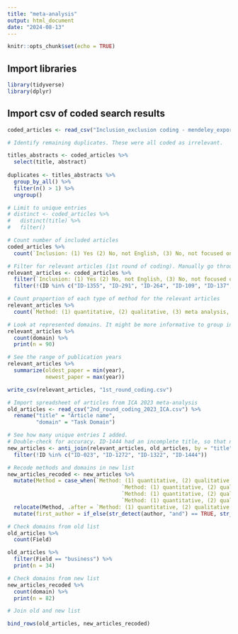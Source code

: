 ```yaml
---
title: "meta-analysis"
output: html_document
date: "2024-08-13"
---
```


```r
knitr::opts_chunk$set(echo = TRUE)
```

## Import libraries

```r
library(tidyverse)
library(dplyr)
```

## Import csv of coded search results

```r
coded_articles <- read_csv("Inclusion_exclusion coding - mendeley_export.csv")
```

```r
# Identify remaining duplicates. These were all coded as irrelevant.

titles_abstracts <- coded_articles %>% 
  select(title, abstract)  
  
duplicates <- titles_abstracts %>% 
  group_by_all() %>% 
  filter(n() > 1) %>% 
  ungroup()

# Limit to unique entries
# distinct <- coded_articles %>% 
#   distinct(title) %>% 
#   filter()

# Count number of included articles
coded_articles %>% 
  count(`Inclusion: (1) Yes (2) No, not English, (3) No, not focused on AI vs. human, (4) No, other reasons`)

# Filter for relevant articles (1st round of coding). Manually go through and remove any remaining duplicates. (Initially not identified because of slight punctuation differences)
relevant_articles <- coded_articles %>% 
  filter(`Inclusion: (1) Yes (2) No, not English, (3) No, not focused on AI vs. human, (4) No, other reasons` == 1) %>% 
  filter(!(ID %in% c("ID-1355", "ID-291", "ID-264", "ID-109", "ID-137", "ID-1295", "ID-1342", "ID-144", "ID-1134", "ID-127", "ID-459")))

```

```r
# Count proportion of each type of method for the relevant articles
relevant_articles %>% 
  count(`Method: (1) quantitative, (2) qualitative, (3) meta analysis, reviews`) 

# Look at represented domains. It might be more informative to group into fewer buckets. For example, 'healthcare' and 'medical' could be combined into one category. 'Art' and 'visual art' could be combined. 
relevant_articles %>% 
  count(domain) %>% 
  print(n = 90)

# See the range of publication years
relevant_articles %>% 
  summarize(oldest_paper = min(year),
            newest_paper = max(year))

write_csv(relevant_articles, "1st_round_coding.csv")
```

```r
# Import spreadsheet of articles from ICA 2023 meta-analysis
old_articles <- read_csv("2nd_round_coding_2023_ICA.csv") %>% 
  rename("title" = "Article name",
         "domain" = "Task Domain")

# See how many unique entries I added. 
# Double-check for accuracy. ID-1444 had an incomplete title, so that needs to be fixed so it is properly removed from new_articles.
new_articles <- anti_join(relevant_articles, old_articles, by = "title") %>% 
  filter(!ID %in% c("ID-023", "ID-1272", "ID-1322", "ID-1444"))

# Recode methods and domains in new list
new_articles_recoded <- new_articles %>% 
  mutate(Method = case_when(`Method: (1) quantitative, (2) qualitative, (3) meta analysis, reviews` == "1" ~ "Quantitative",
                                    `Method: (1) quantitative, (2) qualitative, (3) meta analysis, reviews` == "2" ~ "Qualitative",
                                    `Method: (1) quantitative, (2) qualitative, (3) meta analysis, reviews` == "3" ~ "Review",
                                    `Method: (1) quantitative, (2) qualitative, (3) meta analysis, reviews` %in% c("1, 2", NA) ~ "Other")) %>% 
  relocate(Method, .after = `Method: (1) quantitative, (2) qualitative, (3) meta analysis, reviews`) %>% 
  mutate(first_author = if_else(str_detect(author, "and") == TRUE, str_extract(author, "(\\S+)\\s+and"), author))

# Check domains from old list
old_articles %>% 
  count(Field)

old_articles %>% 
  filter(Field == "business") %>% 
  print(n = 34)

# Check domains from new list
new_articles_recoded %>% 
  count(domain) %>% 
  print(n = 82)

```

```r
# Join old and new list

bind_rows(old_articles, new_articles_recoded)
```

